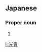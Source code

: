 ==Japanese==
{{ja-kanjitab|みつ|たか}}

===Proper noun===
{{ja-pos|proper|みつたか}}

# {{given name|male|lang=ja|sort=みつたか}}

[[li:光貴]]